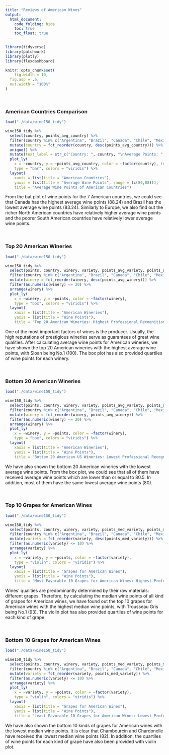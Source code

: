 ```yaml
---
title: "Reviews of American Wines"
output: 
  html_document:
    code_folding: hide
    toc: true
    toc_float: true
---
```


```r
library(tidyverse)
library(patchwork)
library(plotly)
library(flexdashboard)

knitr::opts_chunk$set(
	fig.width = 10, 
  fig.asp = .6,
  out.width = "100%"
)
```

<br/>

### American Countries Comparison

```r
load("./data/wine150_tidy")

wine150_tidy %>% 
  select(country, points_avg_country) %>% 
  filter(country %in% c("Argentina", "Brazil", "Canada", "Chile", "Mexico", "Uruguay", "US")) %>% 
  mutate(country = fct_reorder(country, desc(points_avg_country))) %>% 
  unique() %>% 
  mutate(text_label = str_c("Country: ", country, "\nAverage Points: ", points_avg_country)) %>% 
  plot_ly(
    x = ~country, y = ~points_avg_country, color = ~factor(country), text = ~text_label,
    type = "bar", colors = "viridis") %>%
  layout(
    xaxis = list(title = "American Countries"),
    yaxis = list(title = "Average Wine Points", range = (c(80,88))),
    title = "Average Wine Points of American Countries")
```

From the bat plot of wine points for the 7 American countries, we could see that Canada has the highest average wine points (88.24) and Brazil has the lowest average wine points (83.24). Similarly to Europe, we also find out the richer North American countries have relatively higher average wine points and the poorer South American countries have relatively lower average wine points.

<br/>

### Top 20 American Wineries

```r
load("./data/wine150_tidy")

wine150_tidy %>% 
  select(points, country, winery, variety, points_avg_variety, points_avg_winery) %>% 
  filter(country %in% c("Argentina", "Brazil", "Canada", "Chile", "Mexico", "Uruguay", "US")) %>% 
  mutate(winery = fct_reorder(winery, desc(points_avg_winery))) %>% 
  filter(as.numeric(winery) <= 20) %>% 
  arrange(winery) %>% 
  plot_ly(
    x = ~winery, y = ~points, color = ~factor(winery),
    type = "box", colors = "viridis") %>%
  layout(
    xaxis = list(title = "American Wineries"),
    yaxis = list(title = "Wine Points"),
    title = "Top 20 American Wineries: Highest Professional Recognition")
```

One of the most important factors of wines is the producer. Usually, the high reputations of prestigious wineries serve as guarantees of great wine qualities. After calculating average wine points for American wineries, we have shown the top 20 American wineries with the highest average wine points, with Sloan being No.1 (100). The box plot has also provided quartiles of wine points for each winery.

<br/>

### Bottom 20 American Wineries

```r
load("./data/wine150_tidy")

wine150_tidy %>% 
  select(points, country, winery, variety, points_avg_variety, points_avg_winery) %>% 
  filter(country %in% c("Argentina", "Brazil", "Canada", "Chile", "Mexico", "Uruguay", "US")) %>% 
  mutate(winery = fct_reorder(winery, points_avg_winery)) %>% 
  filter(as.numeric(winery) <= 20) %>% 
  arrange(winery) %>% 
  plot_ly(
    x = ~winery, y = ~points, color = ~factor(winery),
    type = "box", colors = "viridis") %>%
  layout(
    xaxis = list(title = "American Wineries"),
    yaxis = list(title = "Wine Points"),
    title = "Bottom 20 American US Wineries: Lowest Professional Recognition")
```

We have also shown the bottom 20 American wineries with the lowest average wine points. From the box plot, we could see that all of them have received average wine points which are lower than or equal to 80.5. In addition, most of them have the same lowest average wine points (80).

<br/>

### Top 10 Grapes for American Wines

```r
load("./data/wine150_tidy")

wine150_tidy %>% 
  select(points, country, winery, variety, points_med_variety, points_med_winery) %>% 
  filter(country %in% c("Argentina", "Brazil", "Canada", "Chile", "Mexico", "Uruguay", "US")) %>% 
  mutate(variety = fct_reorder(variety, desc(points_med_variety))) %>% 
  filter(as.numeric(variety) <= 10) %>% 
  arrange(variety) %>% 
  plot_ly(
    x = ~variety, y = ~points, color = ~factor(variety),
    type = "violin", colors = "viridis") %>%
  layout(
    xaxis = list(title = "Grapes for American Wines"),
    yaxis = list(title = "Wine Points"),
    title = "Most Favorable 10 Grapes for American Wines: Highest Professional Recognition")
```

Wines' qualities are predominantly determined by their raw materials: different grapes. Therefore, by calculating the median wine points of all kind of grapes for American wines, we have found out the top 10 grapes for American wines with the highest median wine points, with Trousseau Gris being No.1 (93). The violin plot has also provided quartiles of wine points for each kind of grape.

<br/>

### Bottom 10 Grapes for American Wines

```r
load("./data/wine150_tidy")

wine150_tidy %>% 
  select(points, country, winery, variety, points_med_variety, points_med_winery) %>% 
  filter(country %in% c("Argentina", "Brazil", "Canada", "Chile", "Mexico", "Uruguay", "US")) %>% 
  mutate(variety = fct_reorder(variety, points_med_variety)) %>% 
  filter(as.numeric(variety) <= 10) %>% 
  arrange(variety) %>% 
  plot_ly(
    x = ~variety, y = ~points, color = ~factor(variety),
    type = "violin", colors = "viridis") %>%
  layout(
    xaxis = list(title = "Grapes for American Wines"),
    yaxis = list(title = "Wine Points"),
    title = "Least Favorable 10 Grapes for American Wines: Lowest Professional Recognition")
```

We have also shown the bottom 10 kinds of grapes for American wines with the lowest median wine points. It is clear that Chambourcin and Chardonelle have received the lowest median wine points (82). In addition, the quartiles of wine points for each kind of grape have also been provided with violin plot.

